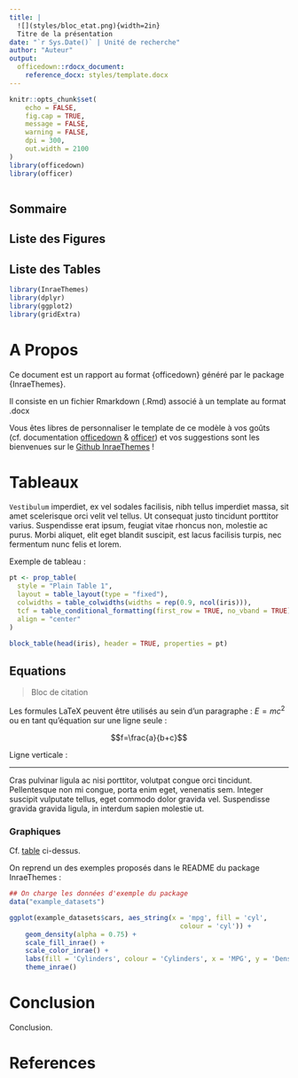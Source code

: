 ```yaml
---
title: |
  ![](styles/bloc_etat.png){width=2in}  
  Titre de la présentation
date: "`r Sys.Date()` | Unité de recherche"
author: "Auteur"
output: 
  officedown::rdocx_document:
    reference_docx: styles/template.docx
---
```


```r
knitr::opts_chunk$set(
	echo = FALSE,
	fig.cap = TRUE,
	message = FALSE,
	warning = FALSE,
	dpi = 300,
	out.width = 2100
)
library(officedown)
library(officer)
```

![]()

\newpage

## Sommaire

<!---BLOCK_TOC--->

## Liste des Figures

<!---BLOCK_TOC{seq_id: 'fig'}--->

## Liste des Tables

<!---BLOCK_TOC{seq_id: 'tab'}--->

```r
library(InraeThemes)
library(dplyr)
library(ggplot2)
library(gridExtra)
```

# A Propos

Ce document est un rapport au format {officedown} généré par le package {InraeThemes}.

Il consiste en un fichier Rmarkdown (.Rmd) associé à un template au format .docx

Vous êtes libres de personnaliser le template de ce modèle à vos goûts (cf. documentation [officedown](https://github.com/davidgohel/officedown) & [officer](https://davidgohel.github.io/officer/)) et vos suggestions sont les bienvenues sur le [Github InraeThemes](https://github.com/davidcarayon/InraeThemes/issues) !

# Tableaux {-}

`Vestibulum` imperdiet, ex vel sodales facilisis, nibh tellus imperdiet massa, sit amet scelerisque orci velit vel tellus. Ut consequat justo tincidunt porttitor varius. Suspendisse erat ipsum, feugiat vitae rhoncus non, molestie ac purus. Morbi aliquet, elit eget blandit suscipit, est lacus facilisis turpis, nec fermentum nunc felis et lorem.

::: {#Table1}
Exemple de tableau :
:::

```r
pt <- prop_table(
  style = "Plain Table 1",
  layout = table_layout(type = "fixed"),
  colwidths = table_colwidths(widths = rep(0.9, ncol(iris))),
  tcf = table_conditional_formatting(first_row = TRUE, no_vband = TRUE),
  align = "center"
)

block_table(head(iris), header = TRUE, properties = pt)
```

## Equations {-}

> Bloc de citation

Les formules LaTeX peuvent être utilisés au sein d'un paragraphe : $E=mc^2$ ou en tant qu'équation sur une ligne seule :

::: {#eq1}
:::

$$f=\frac{a}{b+c}$$

Ligne verticale :

----

Cras pulvinar ligula ac nisi porttitor, volutpat congue orci tincidunt. Pellentesque non mi congue, porta enim eget, venenatis sem. Integer suscipit vulputate tellus, eget commodo dolor gravida vel. Suspendisse gravida gravida ligula, in interdum sapien molestie ut.

### Graphiques {-}

Cf. [table](#Table1) ci-dessus.

On reprend un des exemples proposés dans le README du package InraeThemes :

```r
## On charge les données d'exemple du package
data("example_datasets")

ggplot(example_datasets$cars, aes_string(x = 'mpg', fill = 'cyl',
                                           colour = 'cyl')) +
    geom_density(alpha = 0.75) +
    scale_fill_inrae() +
    scale_color_inrae() +
    labs(fill = 'Cylinders', colour = 'Cylinders', x = 'MPG', y = 'Density') +
    theme_inrae()

```

# Conclusion {-}

Conclusion.

# References {-}
